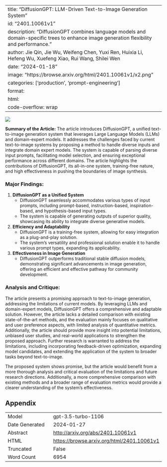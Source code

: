 
---
title: "DiffusionGPT: LLM-Driven Text-to-Image Generation System"
id: "2401.10061v1"
description: "DiffusionGPT combines language models and domain-specific trees to enhance image generation flexibility and performance."
author: Jie Qin, Jie Wu, Weifeng Chen, Yuxi Ren, Huixia Li, Hefeng Wu, Xuefeng Xiao, Rui Wang, Shilei Wen
date: "2024-01-18"
image: "https://browse.arxiv.org/html/2401.10061v1/x2.png"
categories: ['production', 'prompt-engineering']
format:
  html:
    code-overflow: wrap
---

![](https://browse.arxiv.org/html/2401.10061v1/x2.png)

**Summary of the Article:**
The article introduces DiffusionGPT, a unified text-to-image generation system that leverages Large Language Models (LLMs) and domain-expert models. It addresses the challenges faced by current text-to-image systems by proposing a method to handle diverse inputs and integrate domain expert models. The system is capable of parsing diverse input prompts, facilitating model selection, and ensuring exceptional performance across different domains. The article highlights the contributions of DiffusionGPT, its all-in-one system, training-free nature, and high effectiveness in pushing the boundaries of image synthesis.

### Major Findings:
1. **DiffusionGPT as a Unified System**
    - DiffusionGPT seamlessly accommodates various types of input prompts, including prompt-based, instruction-based, inspiration-based, and hypothesis-based input types.
    - The system is capable of generating outputs of superior quality, showcasing its ability to integrate diverse generative models.

2. **Efficiency and Adaptability**
    - DiffusionGPT is a training-free system, allowing for easy integration as a plug-and-play solution.
    - The system's versatility and professional solution enable it to handle various prompt types, expanding its applicability.

3. **Effectiveness in Image Generation**
    - DiffusionGPT outperforms traditional stable diffusion models, demonstrating significant advancements in image generation, offering an efficient and effective pathway for community development.

### Analysis and Critique:
The article presents a promising approach to text-to-image generation, addressing the limitations of current models. By leveraging LLMs and domain-expert models, DiffusionGPT offers a comprehensive and adaptable solution. However, the article lacks a detailed comparison with existing state-of-the-art methods, and the evaluation mainly focuses on qualitative and user preference aspects, with limited analysis of quantitative metrics. Additionally, the article should provide more insight into potential limitations, unbiased user studies, and real-world applications to strengthen the proposed approach. Further research is warranted to address the limitations, including incorporating feedback-driven optimization, expanding model candidates, and extending the application of the system to broader tasks beyond text-to-image.

The proposed system shows promise, but the article would benefit from a more thorough analysis and critical evaluation of the limitations and future research directions. Additionally, a more comprehensive comparison with existing methods and a broader range of evaluation metrics would provide a clearer understanding of the system's effectiveness.

## Appendix

|          |          |
|----------|----------|
| Model     | gpt-3.5-turbo-1106       |
| Date Generated     | 2024-01-27       |
| Abstract | [http://arxiv.org/abs/2401.10061v1](http://arxiv.org/abs/2401.10061v1)        |
| HTML     | [https://browse.arxiv.org/html/2401.10061v1](https://browse.arxiv.org/html/2401.10061v1)       |
| Truncated       | False       |
| Word Count       | 6954       |